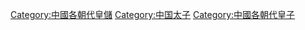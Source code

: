 [[Category:中國各朝代皇儲|Category:中國各朝代皇儲]]
[[Category:中国太子|Category:中国太子]]
[[Category:中國各朝代皇子|Category:中國各朝代皇子]]